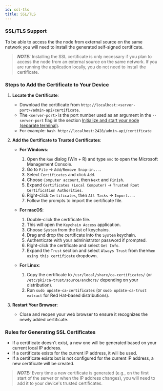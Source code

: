 ```yaml
---
id: ssl-tls
title: SSL/TLS
---
```


### SSL/TLS Support

To be able to access the the node from external source on the same network you
will need to install the generated self-signed certificate.

> **_NOTE:_** Installing the SSL certificate is only necessary if you plan to
> access the node from an external source on the same network. If you are
> running the application locally, you do not need to install the certificate.

### Steps to Add the Certificate to Your Device

1. **Locate the Certificate**:

   - Download the certificate from
     `http://localhost:<server-port>/admin-api/certificate`.
   - The `<server-port>` is the port number used as an argument in the
     `--server-port` flag in the section
     [Initialize and start your node (separate terminal)](../03-getting-started/01-init-and-run-node.mdx).
   - For example: `bash http://localhost:2428/admin-api/certificate`

2. **Add the Certificate to Trusted Certificates**:

   - **For Windows**:

     1. Open the `Run` dialog (Win + R) and type `mmc` to open the Microsoft
        Management Console.
     2. Go to `File` -> `Add/Remove Snap-in...`.
     3. Select `Certificates` and click `Add`.
     4. Choose `Computer account`, then `Next` and `Finish`.
     5. Expand `Certificates (Local Computer)` ->
        `Trusted Root Certification Authorities`.
     6. Right-click `Certificates`, then `All Tasks` -> `Import...`.
     7. Follow the prompts to import the certificate file.

   - **For macOS**:

     1. Double-click the certificate file.
     2. This will open the `Keychain Access` application.
     3. Choose `System` from the list of keychains.
     4. Drag and drop the certificate into the `System` keychain.
     5. Authenticate with your administrator password if prompted.
     6. Right-click the certificate and select `Get Info`.
     7. Expand the `Trust` section and select `Always Trust` from the
        `When using this certificate` dropdown.

   - **For Linux**:
     1. Copy the certificate to `/usr/local/share/ca-certificates/` (or
        `/etc/pki/ca-trust/source/anchors/` depending on your distribution).
     2. Run `sudo update-ca-certificates` (or `sudo update-ca-trust extract` for
        Red Hat-based distributions).

3. **Restart Your Browser**:
   - Close and reopen your web browser to ensure it recognizes the newly added
     certificate.

### Rules for Generating SSL Certificates

- If a certificate doesn't exist, a new one will be generated based on your
  current local IP address.
- If a certificate exists for the current IP address, it will be used.
- If a certificate exists but is not configured for the current IP address, a
  new certificate will be created.

> **_NOTE:_** Every time a new certificate is generated (e.g., on the first
> start of the server or when the IP address changes), you will need to add it
> to your device's trusted certificates.
